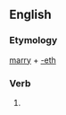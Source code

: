 ==English==

===Etymology===
[[marry]] + [[-eth]]

===Verb===
{{infl|en|verb form}}

# {{archaic third-person singular of|marry}}